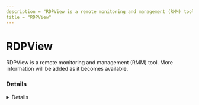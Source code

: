 ---
description = "RDPView is a remote monitoring and management (RMM) tool. More information will be added as it becomes available."
title = "RDPView"
---



# RDPView

RDPView is a remote monitoring and management (RMM) tool. More information will be added as it becomes available.

### Details
<Details author={""}
         category={""}
         created={""}
         website={""}
         lastModified={"2024-02-09"}
         privileges={""}
         free={ false }
         verification={ false }
/>

#### Installation Paths
<Card code={ ["dwrcs.exe"] }/>





### Forensic Artifacts




#### Network Artifacts
<EuiSpacer size="xl"/>
<NetworkArtifactsTable data={ [{"Description": "Known remote domains", "Domains": ["user_managed", "systemmanager.ru/dntu.en/rdp_view.htm"], "Ports": []}] }/>




### Detections
- Detects potential network activity of RDPView RMM tool
  - [Sigma Rule](https://github.com/magicsword-io/LOLRMM/blob/main/detections/sigma/rdpview_network_sigma.yml)
- Detects potential processes activity of RDPView RMM tool
  - [Sigma Rule](https://github.com/magicsword-io/LOLRMM/blob/main/detections/sigma/rdpview_processes_sigma.yml)

### References
- [systemmanager.ru/dntu.en/rdp_view.htm - Same as Damware](systemmanager.ru/dntu.en/rdp_view.htm - Same as Damware)


